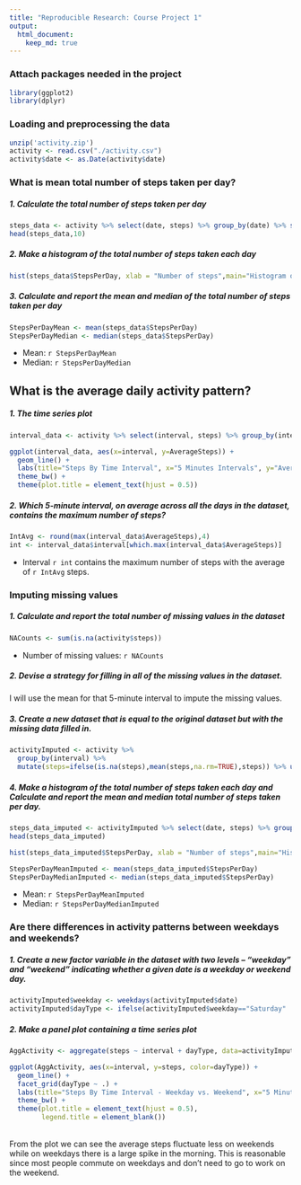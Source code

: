 ```yaml
---
title: "Reproducible Research: Course Project 1"
output: 
  html_document:
    keep_md: true
---
```


### Attach packages needed in the project
```r
library(ggplot2)
library(dplyr)
```


### Loading and preprocessing the data
```r
unzip('activity.zip')
activity <- read.csv("./activity.csv")
activity$date <- as.Date(activity$date)
```


### What is mean total number of steps taken per day?

##### 1. Calculate the total number of steps taken per day
```r
steps_data <- activity %>% select(date, steps) %>% group_by(date) %>% summarize(StepsPerDay= sum(steps, na.rm = TRUE))
head(steps_data,10)
```

##### 2. Make a histogram of the total number of steps taken each day
```r
hist(steps_data$StepsPerDay, xlab = "Number of steps",main="Histogram of Total Steps taken per day", breaks = 10)
```

##### 3. Calculate and report the mean and median of the total number of steps taken per day
```r
StepsPerDayMean <- mean(steps_data$StepsPerDay)
StepsPerDayMedian <- median(steps_data$StepsPerDay)
```
* Mean: `r StepsPerDayMean` 
* Median: `r StepsPerDayMedian`


## What is the average daily activity pattern?
##### 1. The time series plot
```r
interval_data <- activity %>% select(interval, steps) %>% group_by(interval) %>% summarize(AverageSteps = mean(steps, na.rm = TRUE))

ggplot(interval_data, aes(x=interval, y=AverageSteps)) + 
  geom_line() +
  labs(title="Steps By Time Interval", x="5 Minutes Intervals", y="Average Number of Steps") +
  theme_bw() +
  theme(plot.title = element_text(hjust = 0.5))
```

##### 2. Which 5-minute interval, on average across all the days in the dataset, contains the maximum number of steps?

```r
IntAvg <- round(max(interval_data$AverageSteps),4)
int <- interval_data$interval[which.max(interval_data$AverageSteps)]
```

* Interval `r int` contains the maximum number of steps with the average of `r IntAvg` steps.


### Imputing missing values

##### 1. Calculate and report the total number of missing values in the dataset
```r
NACounts <- sum(is.na(activity$steps))
```

* Number of missing values: `r NACounts`

##### 2. Devise a strategy for filling in all of the missing values in the dataset.
I will use the mean for that 5-minute interval to impute the missing values. 

##### 3. Create a new dataset that is equal to the original dataset but with the missing data filled in.
```r
activityImputed <- activity %>% 
  group_by(interval) %>% 
  mutate(steps=ifelse(is.na(steps),mean(steps,na.rm=TRUE),steps)) %>% ungroup()
```


##### 4. Make a histogram of the total number of steps taken each day and Calculate and report the mean and median total number of steps taken per day.
```r
steps_data_imputed <- activityImputed %>% select(date, steps) %>% group_by(date) %>% summarize(StepsPerDay= sum(steps, na.rm = TRUE))
head(steps_data_imputed)
```

```r
hist(steps_data_imputed$StepsPerDay, xlab = "Number of steps",main="Histogram of Total Steps taken per day (Imputed)", breaks = 10)
```

```r
StepsPerDayMeanImputed <- mean(steps_data_imputed$StepsPerDay)
StepsPerDayMedianImputed <- median(steps_data_imputed$StepsPerDay)
```
* Mean: `r StepsPerDayMeanImputed` 
* Median: `r StepsPerDayMedianImputed`

### Are there differences in activity patterns between weekdays and weekends?

##### 1. Create a new factor variable in the dataset with two levels – “weekday” and “weekend” indicating whether a given date is a weekday or weekend day.
```r
activityImputed$weekday <- weekdays(activityImputed$date)
activityImputed$dayType <- ifelse(activityImputed$weekday=="Saturday" | activityImputed$weekday=="Sunday", "Weekend", "Weekday" )
```

##### 2. Make a panel plot containing a time series plot
```r
AggActivity <- aggregate(steps ~ interval + dayType, data=activityImputed, mean)

ggplot(AggActivity, aes(x=interval, y=steps, color=dayType)) + 
  geom_line() + 
  facet_grid(dayType ~ .) +
  labs(title="Steps By Time Interval - Weekday vs. Weekend", x="5 Minutes Intervals", y="Average Number of Steps") +
  theme_bw() +
  theme(plot.title = element_text(hjust = 0.5),
        legend.title = element_blank())
```
<br/> From the plot we can see the average steps fluctuate less on weekends while on weekdays there is a large spike in the morning. This is reasonable since most people commute on weekdays and don't need to go to work on the weekend.